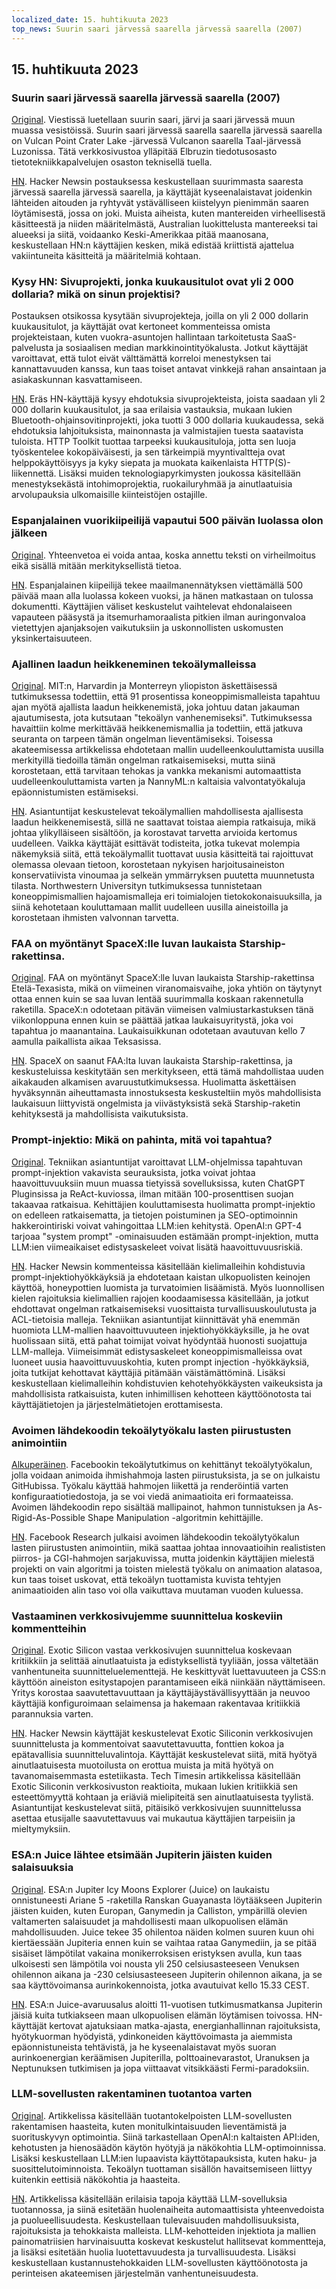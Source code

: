 ```yaml
---
localized_date: 15. huhtikuuta 2023
top_news: Suurin saari järvessä saarella järvessä saarella (2007)
---
```




<CallToAction />

<Steps>

## 15. huhtikuuta 2023

### Suurin saari järvessä saarella järvessä saarella (2007)

[Original](https://www.elbruz.org/special-projects/islands-and-lakes/).
Viestissä luetellaan suurin saari, järvi ja saari järvessä muun muassa vesistöissä. Suurin saari järvessä saarella saarella järvessä saarella on Vulcan Point Crater Lake -järvessä Vulcanon saarella Taal-järvessä Luzonissa. Tätä verkkosivustoa ylläpitää Elbruzin tiedotusosasto tietotekniikkapalvelujen osaston teknisellä tuella.

[HN](http://news.ycombinator.com/item?id=35567026).
Hacker Newsin postauksessa keskustellaan suurimmasta saaresta järvessä saarella järvessä saarella, ja käyttäjät kyseenalaistavat joidenkin lähteiden aitouden ja ryhtyvät ystävälliseen kiistelyyn pienimmän saaren löytämisestä, jossa on joki. Muista aiheista, kuten mantereiden virheellisestä käsitteestä ja niiden määritelmästä, Australian luokittelusta mantereeksi tai alueeksi ja siitä, voidaanko Keski-Amerikkaa pitää maanosana, keskustellaan HN:n käyttäjien kesken, mikä edistää kriittistä ajattelua vakiintuneita käsitteitä ja määritelmiä kohtaan.

### Kysy HN: Sivuprojekti, jonka kuukausitulot ovat yli 2 000 dollaria? mikä on sinun projektisi?

Postauksen otsikossa kysytään sivuprojekteja, joilla on yli 2 000 dollarin kuukausitulot, ja käyttäjät ovat kertoneet kommenteissa omista projekteistaan, kuten vuokra-asuntojen hallintaan tarkoitetusta SaaS-palvelusta ja sosiaalisen median markkinointityökalusta. Jotkut käyttäjät varoittavat, että tulot eivät välttämättä korreloi menestyksen tai kannattavuuden kanssa, kun taas toiset antavat vinkkejä rahan ansaintaan ja asiakaskunnan kasvattamiseen.

[HN](http://news.ycombinator.com/item?id=35567822).
Eräs HN-käyttäjä kysyy ehdotuksia sivuprojekteista, joista saadaan yli 2 000 dollarin kuukausitulot, ja saa erilaisia vastauksia, mukaan lukien Bluetooth-ohjainsovitinprojekti, joka tuotti 3 000 dollaria kuukaudessa, sekä ehdotuksia lahjoituksista, mainonnasta ja valmistajien tuesta saatavista tuloista. HTTP Toolkit tuottaa tarpeeksi kuukausituloja, jotta sen luoja työskentelee kokopäiväisesti, ja sen tärkeimpiä myyntivaltteja ovat helppokäyttöisyys ja kyky siepata ja muokata kaikenlaista HTTP(S)-liikennettä. Lisäksi muiden teknologiapyrkimysten joukossa käsitellään menestyksekästä intohimoprojektia, ruokailuryhmää ja ainutlaatuisia arvolupauksia ulkomaisille kiinteistöjen ostajille.

### Espanjalainen vuorikiipeilijä vapautui 500 päivän luolassa olon jälkeen

[Original](https://www.cbc.ca/news/world/spain-cave-500-days-beatriz-flamini-1.6810428).
Yhteenvetoa ei voida antaa, koska annettu teksti on virheilmoitus eikä sisällä mitään merkityksellistä tietoa.

[HN](http://news.ycombinator.com/item?id=35571481).
Espanjalainen kiipeilijä tekee maailmanennätyksen viettämällä 500 päivää maan alla luolassa kokeen vuoksi, ja hänen matkastaan on tulossa dokumentti. Käyttäjien väliset keskustelut vaihtelevat ehdonalaiseen vapauteen pääsystä ja itsemurhamoraalista pitkien ilman auringonvaloa vietettyjen ajanjaksojen vaikutuksiin ja uskonnollisten uskomusten yksinkertaisuuteen.

### Ajallinen laadun heikkeneminen tekoälymalleissa

[Original](https://www.nannyml.com/blog/91-of-ml-perfomance-degrade-in-time).
MIT:n, Harvardin ja Monterreyn yliopiston äskettäisessä tutkimuksessa todettiin, että 91 prosentissa koneoppimismalleista tapahtuu ajan myötä ajallista laadun heikkenemistä, joka johtuu datan jakauman ajautumisesta, jota kutsutaan "tekoälyn vanhenemiseksi". Tutkimuksessa havaittiin kolme merkittävää heikkenemismallia ja todettiin, että jatkuva seuranta on tarpeen tämän ongelman lieventämiseksi. Toisessa akateemisessa artikkelissa ehdotetaan mallin uudelleenkouluttamista uusilla merkityillä tiedoilla tämän ongelman ratkaisemiseksi, mutta siinä korostetaan, että tarvitaan tehokas ja vankka mekanismi automaattista uudelleenkouluttamista varten ja NannyML:n kaltaisia valvontatyökaluja epäonnistumisten estämiseksi.

[HN](http://news.ycombinator.com/item?id=35566145).
Asiantuntijat keskustelevat tekoälymallien mahdollisesta ajallisesta laadun heikkenemisestä, sillä ne saattavat toistaa aiempia ratkaisuja, mikä johtaa ylikylläiseen sisältöön, ja korostavat tarvetta arvioida kertomus uudelleen. Vaikka käyttäjät esittävät todisteita, jotka tukevat molempia näkemyksiä siitä, että tekoälymallit tuottavat uusia käsitteitä tai rajoittuvat olemassa olevaan tietoon, korostetaan nykyisen harjoitusaineiston konservatiivista vinoumaa ja selkeän ymmärryksen puutetta muunnetusta tilasta. Northwestern Universityn tutkimuksessa tunnistetaan koneoppimismallien hajoamismalleja eri toimialojen tietokokonaisuuksilla, ja siinä kehotetaan kouluttamaan mallit uudelleen uusilla aineistoilla ja korostetaan ihmisten valvonnan tarvetta.

### FAA on myöntänyt SpaceX:lle luvan laukaista Starship-rakettinsa.

[Original](https://arstechnica.com/science/2023/04/green-light-go-spacex-receives-a-launch-license-from-the-faa-for-starship/).
FAA on myöntänyt SpaceX:lle luvan laukaista Starship-rakettinsa Etelä-Texasista, mikä on viimeinen viranomaisvaihe, joka yhtiön on täytynyt ottaa ennen kuin se saa luvan lentää suurimmalla koskaan rakennetulla raketilla. SpaceX:n odotetaan pitävän viimeisen valmiustarkastuksen tänä viikonloppuna ennen kuin se päättää jatkaa laukaisuyritystä, joka voi tapahtua jo maanantaina. Laukaisuikkunan odotetaan avautuvan kello 7 aamulla paikallista aikaa Teksasissa.

[HN](http://news.ycombinator.com/item?id=35575298).
SpaceX on saanut FAA:lta luvan laukaista Starship-rakettinsa, ja keskusteluissa keskitytään sen merkitykseen, että tämä mahdollistaa uuden aikakauden alkamisen avaruustutkimuksessa. Huolimatta äskettäisen hyväksynnän aiheuttamasta innostuksesta keskusteltiin myös mahdollisista laukaisuun liittyvistä ongelmista ja viivästyksistä sekä Starship-raketin kehityksestä ja mahdollisista vaikutuksista.

### Prompt-injektio: Mikä on pahinta, mitä voi tapahtua?

[Original](https://simonwillison.net/2023/Apr/14/worst-that-can-happen/).
Tekniikan asiantuntijat varoittavat LLM-ohjelmissa tapahtuvan prompt-injektion vakavista seurauksista, jotka voivat johtaa haavoittuvuuksiin muun muassa tietyissä sovelluksissa, kuten ChatGPT Pluginsissa ja ReAct-kuviossa, ilman mitään 100-prosenttisen suojan takaavaa ratkaisua. Kehittäjien kouluttamisesta huolimatta prompt-injektio on edelleen ratkaisematta, ja tietojen poistuminen ja SEO-optimoinnin hakkerointiriski voivat vahingoittaa LLM:ien kehitystä. OpenAI:n GPT-4 tarjoaa "system prompt" -ominaisuuden estämään prompt-injektion, mutta LLM:ien viimeaikaiset edistysaskeleet voivat lisätä haavoittuvuusriskiä.

[HN](http://news.ycombinator.com/item?id=35572290).
Hacker Newsin kommenteissa käsitellään kielimalleihin kohdistuvia prompt-injektiohyökkäyksiä ja ehdotetaan kaistan ulkopuolisten keinojen käyttöä, honeypottien luomista ja turvatoimien lisäämistä. Myös luonnollisen kielen rajoituksia kielimallien rajojen koodaamisessa käsitellään, ja jotkut ehdottavat ongelman ratkaisemiseksi vuosittaista turvallisuuskoulutusta ja ACL-tietoisia malleja. Tekniikan asiantuntijat kiinnittävät yhä enemmän huomiota LLM-mallien haavoittuvuuteen injektiohyökkäyksille, ja he ovat huolissaan siitä, että pahat toimijat voivat hyödyntää huonosti suojattuja LLM-malleja. Viimeisimmät edistysaskeleet koneoppimismalleissa ovat luoneet uusia haavoittuvuuskohtia, kuten prompt injection -hyökkäyksiä, joita tutkijat kehottavat käyttäjiä pitämään väistämättöminä. Lisäksi keskustellaan kielimalleihin kohdistuvien kehotehyökkäysten vaikeuksista ja mahdollisista ratkaisuista, kuten inhimillisen kehotteen käyttöönotosta tai käyttäjätietojen ja järjestelmätietojen erottamisesta.

### Avoimen lähdekoodin tekoälytyökalu lasten piirustusten animointiin

[Alkuperäinen](https://github.com/facebookresearch/AnimatedDrawings).
Facebookin tekoälytutkimus on kehittänyt tekoälytyökalun, jolla voidaan animoida ihmishahmoja lasten piirustuksista, ja se on julkaistu GitHubissa. Työkalu käyttää hahmojen liikettä ja renderöintiä varten konfiguraatiotiedostoja, ja se voi viedä animaatioita eri formaateissa. Avoimen lähdekoodin repo sisältää mallipainot, hahmon tunnistuksen ja As-Rigid-As-Possible Shape Manipulation -algoritmin kehittäjille.

[HN](http://news.ycombinator.com/item?id=35565681).
Facebook Research julkaisi avoimen lähdekoodin tekoälytyökalun lasten piirustusten animointiin, mikä saattaa johtaa innovaatioihin realististen piirros- ja CGI-hahmojen sarjakuvissa, mutta joidenkin käyttäjien mielestä projekti on vain algoritmi ja toisten mielestä työkalu on animaation alatasoa, kun taas toiset uskovat, että tekoälyn tuottamista kuvista tehtyjen animaatioiden alin taso voi olla vaikuttava muutaman vuoden kuluessa.

### Vastaaminen verkkosivujemme suunnittelua koskeviin kommentteihin

[Original](https://research.exoticsilicon.com/articles/replying_to_comments).
Exotic Silicon vastaa verkkosivujen suunnittelua koskevaan kritiikkiin ja selittää ainutlaatuista ja edistyksellistä tyyliään, jossa vältetään vanhentuneita suunnitteluelementtejä. He keskittyvät luettavuuteen ja CSS:n käyttöön aineiston esitystapojen parantamiseen eikä niinkään näyttämiseen. Yritys korostaa saavutettavuuttaan ja käyttäjäystävällisyyttään ja neuvoo käyttäjiä konfiguroimaan selaimensa ja hakemaan rakentavaa kritiikkiä parannuksia varten.

[HN](http://news.ycombinator.com/item?id=35567285).
Hacker Newsin käyttäjät keskustelevat Exotic Siliconin verkkosivujen suunnittelusta ja kommentoivat saavutettavuutta, fonttien kokoa ja epätavallisia suunnitteluvalintoja. Käyttäjät keskustelevat siitä, mitä hyötyä ainutlaatuisesta muotoilusta on erottua muista ja mitä hyötyä on tavanomaisemmasta estetiikasta. Tech Timesin artikkelissa käsitellään Exotic Siliconin verkkosivuston reaktioita, mukaan lukien kritiikkiä sen esteettömyyttä kohtaan ja eriäviä mielipiteitä sen ainutlaatuisesta tyylistä. Asiantuntijat keskustelevat siitä, pitäisikö verkkosivujen suunnittelussa asettaa etusijalle saavutettavuus vai mukautua käyttäjien tarpeisiin ja mieltymyksiin.

### ESA:n Juice lähtee etsimään Jupiterin jäisten kuiden salaisuuksia

[Original](https://www.esa.int/Science_Exploration/Space_Science/Juice/ESA_s_Juice_lifts_off_on_quest_to_discover_secrets_of_Jupiter_s_icy_moons).
ESA:n Jupiter Icy Moons Explorer (Juice) on laukaistu onnistuneesti Ariane 5 -raketilla Ranskan Guayanasta löytääkseen Jupiterin jäisten kuiden, kuten Europan, Ganymedin ja Calliston, ympärillä olevien valtamerten salaisuudet ja mahdollisesti maan ulkopuolisen elämän mahdollisuuden. Juice tekee 35 ohilentoa näiden kolmen suuren kuun ohi kiertäessään Jupiteria ennen kuin se vaihtaa rataa Ganymediin, ja se pitää sisäiset lämpötilat vakaina monikerroksisen eristyksen avulla, kun taas ulkoisesti sen lämpötila voi nousta yli 250 celsiusasteeseen Venuksen ohilennon aikana ja -230 celsiusasteeseen Jupiterin ohilennon aikana, ja se saa käyttövoimansa aurinkokennoista, jotka avautuivat kello 15.33 CEST.

[HN](http://news.ycombinator.com/item?id=35574177).
ESA:n Juice-avaruusalus aloitti 11-vuotisen tutkimusmatkansa Jupiterin jäisiä kuita tutkiakseen maan ulkopuolisen elämän löytämisen toivossa. HN-käyttäjät kertovat ajatuksiaan matka-ajasta, energianhallinnan rajoituksista, hyötykuorman hyödyistä, ydinkoneiden käyttövoimasta ja aiemmista epäonnistuneista tehtävistä, ja he kyseenalaistavat myös suoran aurinkoenergian keräämisen Jupiterilla, polttoainevarastot, Uranuksen ja Neptunuksen tutkimisen ja jopa viittaavat vitsikkäästi Fermi-paradoksiin.

### LLM-sovellusten rakentaminen tuotantoa varten

[Original](https://huyenchip.com/2023/04/11/llm-engineering.html).
Artikkelissa käsitellään tuotantokelpoisten LLM-sovellusten rakentamisen haasteita, kuten monitulkintaisuuden lieventämistä ja suorituskyvyn optimointia. Siinä tarkastellaan OpenAI:n kaltaisten API:iden, kehotusten ja hienosäädön käytön hyötyjä ja näkökohtia LLM-optimoinnissa. Lisäksi keskustellaan LLM:ien lupaavista käyttötapauksista, kuten haku- ja suosittelutoiminnoista. Tekoälyn tuottaman sisällön havaitsemiseen liittyy kuitenkin eettisiä näkökohtia ja haasteita.

[HN](http://news.ycombinator.com/item?id=35565212).
Artikkelissa käsitellään erilaisia tapoja käyttää LLM-sovelluksia tuotannossa, ja siinä esitetään huolenaiheita automaattisista yhteenvedoista ja puolueellisuudesta. Keskustellaan tulevaisuuden mahdollisuuksista, rajoituksista ja tehokkaista malleista. LLM-kehotteiden injektiota ja mallien painomatriisien harvinaisuutta koskevat keskustelut hallitsevat kommentteja, ja lisäksi esitetään huolia luotettavuudesta ja turvallisuudesta. Lisäksi keskustellaan kustannustehokkaiden LLM-sovellusten käyttöönotosta ja perinteisen akateemisen järjestelmän vanhentuneisuudesta.

</Steps>
